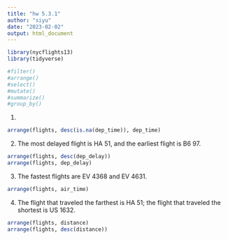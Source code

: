 ```yaml
---
title: "hw 5.3.1"
author: "siyu"
date: "2023-02-02"
output: html_document
---
```


```r
library(nycflights13)
library(tidyverse)

#filter()
#arrange()
#select()
#mutate()
#summarize()
#group_by()

```

1. 
```r
arrange(flights, desc(is.na(dep_time)), dep_time)
```

2. The most delayed flight is HA 51, and the earliest flight is B6 97. 
```r
arrange(flights, desc(dep_delay))
arrange(flights, dep_delay)
```

3. The fastest flights are EV 4368 and EV 4631. 
```r
arrange(flights, air_time)
```

4. The flight that traveled the farthest is HA 51; the flight that traveled the shortest is US 1632.  
```r
arrange(flights, distance)
arrange(flights, desc(distance))
```